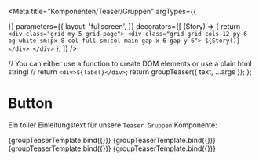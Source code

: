 


 

<Meta
  title="Komponenten/Teaser/Gruppen"
  argTypes={{
    
  }}
  parameters={{
        layout: 'fullscreen',
  }}
  decorators={[
    (Story) => {
        return `<div class="grid my-5 grid-page">
                  <div class="grid grid-cols-12 py-6 bg-white sm:px-8 col-full sm:col-main gap-x-6 gap-y-6">
                    ${Story()}
                  </div>
                </div>`
    },
  ]}
/>

  // You can either use a function to create DOM elements or use a plain html string!
  // return `<div>${label}</div>`;
  return groupTeaser({ text, ...args });
};


# Button

Ein toller Einleitungstext für unsere `Teaser Gruppen` Komponente:

<Preview withToolbar>
  <Story
    name="100% Gruppe mit Überschrift"
    args={teaserGroup100.includeModel} 
  >
    {groupTeaserTemplate.bind({})}
  </Story>
  <Story
    name="100% Gruppe mit Überschrift Highlight 1"
    args={teaserGroup100highlight.includeModel} 
  >
    {groupTeaserTemplate.bind({})}
  </Story>
  <Story
    name="100% Gruppe mit Überschrift Highlight 2"
    args={teaserGroup100highlight2.includeModel} 
  >
    {groupTeaserTemplate.bind({})}
  </Story>
  <Story
    name="100% Gruppe mit Content Navigation"
    args={teaserGroup100contentnav.includeModel} 
  >
    {groupTeaserTemplate.bind({})}
  </Story>
</Preview>

<ArgsTable story="main" />
